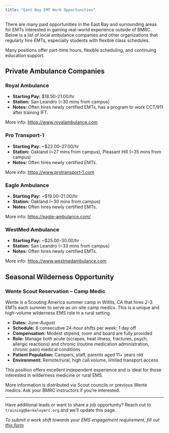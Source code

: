 ```yaml
---
title: "East Bay EMT Work Opportunities"
---
```


There are many paid opportunities in the East Bay and surrounding areas for EMTs interested in gaining real-world experience outside of BMRC. Below is a list of local ambulance companies and other organizations that regularly hire EMTs, especially students with flexible class schedules.

Many positions offer part-time hours, flexible scheduling, and continuing education support.


## Private Ambulance Companies

### Royal Ambulance

- **Starting Pay:** $18.50-21.00/hr
- **Station:** San Leandro (~30 mins from campus)
- **Notes:** Often hires newly certified EMTs, has a program to work CCT/911 after training IFT.

More info: [https://www.royalambulance.com](https://www.royalambulance.com/career)


### Pro Transport-1

- **Starting Pay:** ~$22.00–27.00/hr
- **Station:** Oakland (~27 mins from campus), Pleasant Hill (~35 mins from campus)
- **Notes:** Often hires newly certified EMTs.

More info: [https://www.protransport-1.com](https://www.protransport-1.com)


### Eagle Ambulance

- **Starting Pay:** ~$19.00–21.00/hr
- **Station:** Oakland (~30 mins from campus)
- **Notes:** Often hires newly certified EMTs.

More info: [https://eagle-ambulance.com/](https://eagle-ambulance.com/)


### WestMed Ambulance

- **Starting Pay:** ~$25.00-30.00/hr
- **Station:** San Leandro (~33 mins from campus)
- **Notes:** Often hires newly certified EMTs.

More info: [https://www.westmedambulance.com](https://www.westmedambulance.com)


## Seasonal Wilderness Opportunity

### Wente Scout Reservation – Camp Medic

Wente is a Scouting America summer camp in Willits, CA that hires 2–3 EMTs each summer to serve as on-site camp medics. This is a unique and high-volume wilderness EMS role in a rural setting.

- **Dates:** June–August
- **Schedule:** 6 consecutive 24-hour shifts per week; 1 day off
- **Compensation:** Modest stipend, room and board are fully provided
- **Role:** Manage both acute (scrapes, heat illness, fractures, psych, allergic reactions) and chronic (routine medication administration, chronic pain) medical conditions 
- **Patient Population:** Campers, staff, parents aged 11+ years old
- **Environment:** Remote/rural, high call volume, limited transport access

This position offers excellent independent experience and is ideal for those interested in wilderness medicine or rural EMS.

More information is distributed via Scout councils or previous Wente medics. Ask your BMRC instructors if you're interested.

---

Have additional leads or want to share a job opportunity? Reach out to `training@berkeleymrc.org` and we’ll update this page.

_To submit a work shift towards your EMS engagement requirement, fill out [this form](https://docs.google.com/forms/d/e/1FAIpQLSdREC_oG-ITBy9OswHZJJBKuAHYQ2RuDHo7uJ5HQzKdCIx1sA/viewform)_

